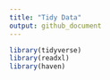 ```yaml
---
title: "Tidy Data"
output: github_document
---
```


```r
library(tidyverse)
library(readxl)
library(haven)
```
